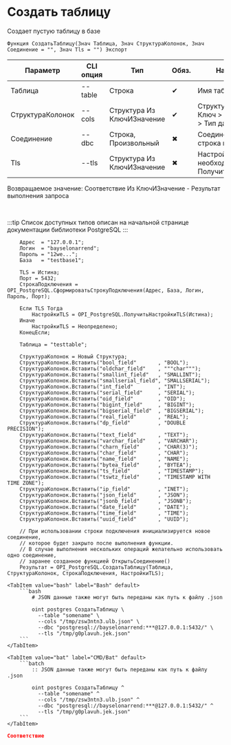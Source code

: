 ﻿---
sidebar_position: 5
description: Создать таблицу и другие функции для работы с PostgreSQL в Открытом пакете интеграций - бесплатной open-source библиотеке интеграций для 1С:Предприятие 8, OneScript и CLI
keywords: [1C, 1С, 1С:Предприятие, 1С:Предприятие 8.3, API, Интеграция, Сервисы, Обмен, OneScript, CLI, PostgreSQL]
---


# Создать таблицу
 Создает пустую таблицу в базе



`Функция СоздатьТаблицу(Знач Таблица, Знач СтруктураКолонок, Знач Соединение = "", Знач Tls = "") Экспорт`

  | Параметр | CLI опция | Тип | Обяз. | Назначение |
  |-|-|-|-|-|
  | Таблица | --table | Строка | &#x2714; | Имя таблицы |
  | СтруктураКолонок | --cols | Структура Из КлючИЗначение | &#x2714; | Структура колонок: Ключ > имя, Значение > Тип данных |
  | Соединение | --dbc | Строка, Произвольный | &#x2716; | Соединение или строка подключения |
  | Tls | --tls | Структура Из КлючИЗначение | &#x2716; | Настройки TLS, если необходимо. См. ПолучитьНастройкиTls |

  
  Возвращаемое значение:   Соответствие Из КлючИЗначение - Результат выполнения запроса

<br/>

:::tip
Список доступных типов описан на начальной странице документации библиотеки PostgreSQL
:::
<br/>



```bsl title="Пример использования для 1С:Предприятие/OneScript"
    Адрес  = "127.0.0.1";
    Логин  = "bayselonarrend";
    Пароль = "12we...";
    База   = "testbase1";

    TLS = Истина;
    Порт = 5432;
    СтрокаПодключения = OPI_PostgreSQL.СформироватьСтрокуПодключения(Адрес, База, Логин, Пароль, Порт);

    Если TLS Тогда
        НастройкиTLS = OPI_PostgreSQL.ПолучитьНастройкиTLS(Истина);
    Иначе
        НастройкиTLS = Неопределено;
    КонецЕсли;

    Таблица = "testtable";

    СтруктураКолонок = Новый Структура;
    СтруктураКолонок.Вставить("bool_field"       , "BOOL");
    СтруктураКолонок.Вставить("oldchar_field"    , """char""");
    СтруктураКолонок.Вставить("smallint_field"   , "SMALLINT");
    СтруктураКолонок.Вставить("smallserial_field", "SMALLSERIAL");
    СтруктураКолонок.Вставить("int_field"        , "INT");
    СтруктураКолонок.Вставить("serial_field"     , "SERIAL");
    СтруктураКолонок.Вставить("oid_field"        , "OID");
    СтруктураКолонок.Вставить("bigint_field"     , "BIGINT");
    СтруктураКолонок.Вставить("bigserial_field"  , "BIGSERIAL");
    СтруктураКолонок.Вставить("real_field"       , "REAL");
    СтруктураКолонок.Вставить("dp_field"         , "DOUBLE PRECISION");
    СтруктураКолонок.Вставить("text_field"       , "TEXT");
    СтруктураКолонок.Вставить("varchar_field"    , "VARCHAR");
    СтруктураКолонок.Вставить("charn_field"      , "CHAR(3)");
    СтруктураКолонок.Вставить("char_field"       , "CHAR");
    СтруктураКолонок.Вставить("name_field"       , "NAME");
    СтруктураКолонок.Вставить("bytea_field"      , "BYTEA");
    СтруктураКолонок.Вставить("ts_field"         , "TIMESTAMP");
    СтруктураКолонок.Вставить("tswtz_field"      , "TIMESTAMP WITH TIME ZONE");
    СтруктураКолонок.Вставить("ip_field"         , "INET");
    СтруктураКолонок.Вставить("json_field"       , "JSON");
    СтруктураКолонок.Вставить("jsonb_field"      , "JSONB");
    СтруктураКолонок.Вставить("date_field"       , "DATE");
    СтруктураКолонок.Вставить("time_field"       , "TIME");
    СтруктураКолонок.Вставить("uuid_field"       , "UUID");

    // При использовании строки подключения инициализируется новое соединение,
    // которое будет закрыто после выполнения функции.
    // В случае выполнения нескольких операций желательно использовать одно соединение,
    // заранее созданное функцией ОткрытьСоединение()
    Результат = OPI_PostgreSQL.СоздатьТаблицу(Таблица, СтруктураКолонок, СтрокаПодключения, НастройкиTLS);
```
    

 <Tabs>
  
    <TabItem value="bash" label="Bash" default>
        ```bash
            # JSON данные также могут быть переданы как путь к файлу .json
            
            oint postgres СоздатьТаблицу \
              --table "somename" \
              --cols "/tmp/zsw3ntn3.ulb.json" \
              --dbc "postgresql://bayselonarrend:***@127.0.0.1:5432/" \
              --tls "/tmp/g0plavuh.jek.json"
        ```
    </TabItem>
  
    <TabItem value="bat" label="CMD/Bat" default>
        ```batch
            :: JSON данные также могут быть переданы как путь к файлу .json
            
            oint postgres СоздатьТаблицу ^
              --table "somename" ^
              --cols "/tmp/zsw3ntn3.ulb.json" ^
              --dbc "postgresql://bayselonarrend:***@127.0.0.1:5432/" ^
              --tls "/tmp/g0plavuh.jek.json"
        ```
    </TabItem>
</Tabs>


```json title="Результат"
Соответствие
```
